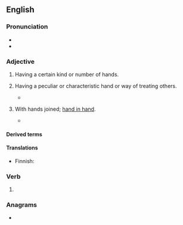 ==English==

===Pronunciation===
* {{IPA|/ˈhændɪd/|lang=en}}
* {{audio|en-us-handed.ogg|Audio (US)|lang=en}}

===Adjective===
{{en-adj|-}}

# {{qualifier|in combination}} Having a certain kind or number of hands.
# {{qualifier|in combination}} Having a peculiar or characteristic hand or way of treating others.
#* {{quote-book|passage=As poisonous tongued as '''handed|author=Shakespeare|title=Cymbeline|section=III-ii|year={{circa2|1609|short=yes}}}}
# {{lb|en|obsolete}} With hands joined; [[hand in hand]].
#* {{quote-book|year=1667|title=Paradise Lost|section=Book IV.|author=[[w:John Milton|John Milton]]|passage=Into their inmost bower, / '''Handed''' they went.}}

====Derived terms====
{{der3|lang=en
|backhanded
|barehanded
|bloody-handed
|both-handed
|broken-handed
|cack-handed
|car-handed
|clean-handed
|close-handed
|coarse-handed
|crabbed-handed
|cross-handed
|dead-handed
|deadly-handed
|deft-handed
|delicate-handed
|dirty-handed
|double-handed
|doughty-handed
|dry-handed
|empty-handed
|even-handed
|fair-handed
|fast-handed
|forehanded
|four-handed
|frank-handed
|free-handed
|full-handed
|gawk-handed
|gentle-handed
|glad-handed
|gouty-handed
|gripe-handed
|gripple-handed
|ham-handed
|hard-handed
|heavy-handed
|high-handed
|hook-handed
|horny-handed
|hundred-handed
|idle-handed
|iron-handed
|katy-handed
|keck-handed
|lady-handed
|large-handed
|left-handed
|level-handed
|light-handed
|lily-handed
|loose-handed
|lusty-handed
|many-handed
|Marlborough-handed
|mighty-handed
|million-handed
|mob-handed
|myriad-handed
|naked-handed
|neat-handed
|nimble-handed
|numb-handed
|off-handed
|one-handed
|open-handed
|overhanded
|partan-handed
|pink-handed
|powerful-handed
|quick-handed
|ready-handed
|red-handed
|right-handed
|room-handed
|scram-handed
|second-handed
|short-handed
|shovel-handed
|side-handed
|single-handed
|slack-handed
|sleight-handed
|spade-handed
|spare-handed
|steady-handed
|strait-handed
|strong-handed
|sure-handed
|sweet-handed
|swift-handed
|tender-handed
|thousand-handed
|three-handed
|toom-handed
|tway-handed
|two-handed
|underhanded
|up-handed
|weak-handed
|well-handed
|white-handed
|wide-handed
|worldly-handed
|yare-handed
}}

====Translations====
{{trans-see|with hands joined|hand in hand}}

{{trans-top|having a peculiar or characteristic hand}}
* Finnish: {{t|fi|kätinen}}
{{trans-mid}}
{{trans-bottom}}

===Verb===
{{head|en|verb form}}

# {{en-past of|hand}}

===Anagrams===
* {{anagrams|en|a=addehn|Hadden}}